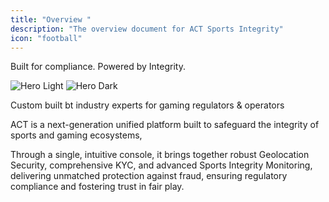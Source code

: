 ```yaml
---
title: "Overview "
description: "The overview document for ACT Sports Integrity"
icon: "football"
---
```


Built for compliance. Powered by Integrity.

<img
  className="block dark:hidden"
  src="/images/SI-pic1-light.svg"
  alt="Hero Light"
/>
<img
  className="hidden dark:block"
  src="/images/SI-pic1-dark.png"
  alt="Hero Dark"
/>

Custom built bt industry experts for gaming regulators & operators

ACT is a next-generation unified platform built to safeguard the integrity of sports and gaming ecosystems,

Through a single, intuitive console, it brings together robust Geolocation Security, comprehensive KYC, and advanced Sports Integrity Monitoring, delivering unmatched protection against fraud, ensuring regulatory compliance and fostering trust in fair play.